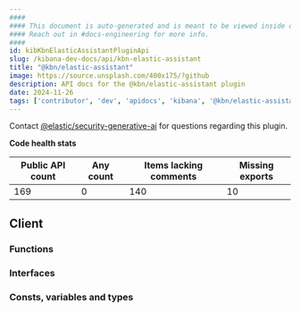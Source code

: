 ```yaml
---
####
#### This document is auto-generated and is meant to be viewed inside our experimental, new docs system.
#### Reach out in #docs-engineering for more info.
####
id: kibKbnElasticAssistantPluginApi
slug: /kibana-dev-docs/api/kbn-elastic-assistant
title: "@kbn/elastic-assistant"
image: https://source.unsplash.com/400x175/?github
description: API docs for the @kbn/elastic-assistant plugin
date: 2024-11-26
tags: ['contributor', 'dev', 'apidocs', 'kibana', '@kbn/elastic-assistant']
---
```




Contact [@elastic/security-generative-ai](https://github.com/orgs/elastic/teams/security-generative-ai) for questions regarding this plugin.

**Code health stats**

| Public API count  | Any count | Items lacking comments | Missing exports |
|-------------------|-----------|------------------------|-----------------|
| 169 | 0 | 140 | 10 |

## Client

### Functions
<DocDefinitionList data={kbnElasticAssistantObj.client.functions}/>

### Interfaces
<DocDefinitionList data={kbnElasticAssistantObj.client.interfaces}/>

### Consts, variables and types
<DocDefinitionList data={kbnElasticAssistantObj.client.misc}/>

